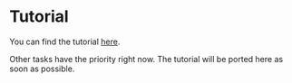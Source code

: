 
<Head>
  <title>Tuono - Tutorial intro</title>
</Head>


<Breadcrumbs>
  <Element label="Tutorial" />
</Breadcrumbs>

# Tutorial

You can find the tutorial [here](https://github.com/Valerioageno/tuono/blob/main/docs/tutorial.md).

Other tasks have the priority right now. The tutorial will be ported here as soon as possible.
